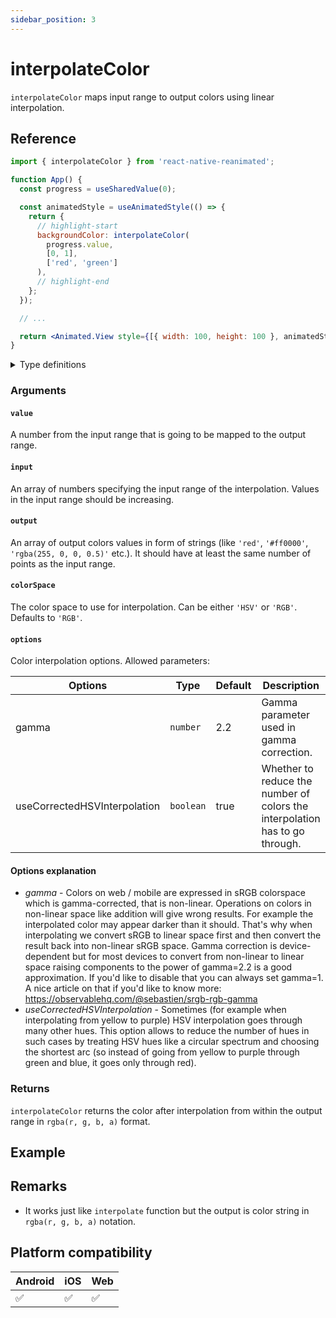 ```yaml
---
sidebar_position: 3
---
```


# interpolateColor

`interpolateColor` maps input range to output colors using linear interpolation.

## Reference

```jsx
import { interpolateColor } from 'react-native-reanimated';

function App() {
  const progress = useSharedValue(0);

  const animatedStyle = useAnimatedStyle(() => {
    return {
      // highlight-start
      backgroundColor: interpolateColor(
        progress.value,
        [0, 1],
        ['red', 'green']
      ),
      // highlight-end
    };
  });

  // ...

  return <Animated.View style={[{ width: 100, height: 100 }, animatedStyle]} />;
}
```

<details>
<summary>Type definitions</summary>

```typescript
type InterpolationOptions = {
  gamma?: number;
  useCorrectedHSVInterpolation?: boolean;
};

function interpolateColor(
  value: number,
  input: number[],
  output: string[],
  colorSpace?: 'RGB' | 'HSV',
  options?: InterpolationOptions
): string;
```

</details>

### Arguments

#### `value`

A number from the input range that is going to be mapped to the output range.

#### `input`

An array of numbers specifying the input range of the interpolation. Values in the input range should be increasing.

#### `output`

An array of output colors values in form of strings (like `'red'`, `'#ff0000'`, `'rgba(255, 0, 0, 0.5)'` etc.). It should have at least the same number of points as the input range.

#### `colorSpace` <Optional />

The color space to use for interpolation. Can be either `'HSV'` or `'RGB'`. Defaults to `'RGB'`.

#### `options` <Optional />

Color interpolation options. Allowed parameters:

| Options                                   | Type      | Default | Description                                                                 |
| ----------------------------------------- | --------- | ------- | --------------------------------------------------------------------------- |
| gamma <Optional />                        | `number`  | 2.2     | Gamma parameter used in gamma correction.                                   |
| useCorrectedHSVInterpolation <Optional /> | `boolean` | true    | Whether to reduce the number of colors the interpolation has to go through. |

#### Options explanation

- _gamma_ - Colors on web / mobile are expressed in sRGB colorspace which is gamma-corrected, that is non-linear.
  Operations on colors in non-linear space like addition will give wrong results. For example the interpolated color
  may appear darker than it should. That's why when interpolating we convert sRGB to linear space first and then convert
  the result back into non-linear sRGB space. Gamma correction is device-dependent but for most devices to convert
  from non-linear to linear space raising components to the power of gamma=2.2 is a good approximation. If you'd like to
  disable that you can always set gamma=1. A nice article on that if you'd like to know more: https://observablehq.com/@sebastien/srgb-rgb-gamma
- _useCorrectedHSVInterpolation_ - Sometimes (for example when interpolating from yellow to purple) HSV interpolation goes
  through many other hues. This option allows to reduce the number of hues in such cases by treating HSV hues like a circular spectrum and choosing
  the shortest arc (so instead of going from yellow to purple through green and blue, it goes only through red).

### Returns

`interpolateColor` returns the color after interpolation from within the output range in `rgba(r, g, b, a)` format.

## Example


<InteractivePlayground usePlayground={useInterpolateColorPlayground} />

## Remarks

- It works just like `interpolate` function but the output is color string in `rgba(r, g, b, a)` notation.

## Platform compatibility

<div className="platform-compatibility">

| Android | iOS | Web |
| ------- | --- | --- |
| ✅      | ✅  | ✅  |

</div>
